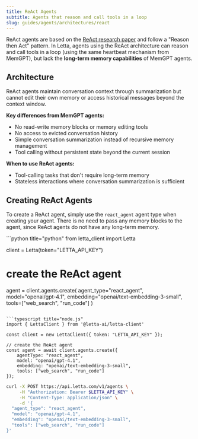 ```yaml
---
title: ReAct Agents
subtitle: Agents that reason and call tools in a loop
slug: guides/agents/architectures/react
---
```


ReAct agents are based on the [ReAct research paper](https://arxiv.org/abs/2210.03629) and follow a "Reason then Act" pattern. In Letta, agents using the ReAct architecture can reason and call tools in a loop (using the same heartbeat mechanism from MemGPT), but lack the **long-term memory capabilities** of MemGPT agents.

## Architecture

ReAct agents maintain conversation context through summarization but cannot edit their own memory or access historical messages beyond the context window.

**Key differences from MemGPT agents:**
* No read-write memory blocks or memory editing tools
* No access to evicted conversation history
* Simple conversation summarization instead of recursive memory management
* Tool calling without persistent state beyond the current session

**When to use ReAct agents:**
* Tool-calling tasks that don't require long-term memory
* Stateless interactions where conversation summarization is sufficient

## Creating ReAct Agents

To create a ReAct agent, simply use the `react_agent` agent type when creating your agent.
There is no need to pass any memory blocks to the agent, since ReAct agents do not have any long-term memory.

<CodeGroup>
```python title="python"
from letta_client import Letta

client = Letta(token="LETTA_API_KEY")

# create the ReAct agent
agent = client.agents.create(
    agent_type="react_agent",
    model="openai/gpt-4.1",
    embedding="openai/text-embedding-3-small",
    tools=["web_search", "run_code"]
)
```

```typescript title="node.js"
import { LettaClient } from '@letta-ai/letta-client'

const client = new LettaClient({ token: "LETTA_API_KEY" });

// create the ReAct agent
const agent = await client.agents.create({
    agentType: "react_agent",
    model: "openai/gpt-4.1",
    embedding: "openai/text-embedding-3-small",
    tools: ["web_search", "run_code"]
});
```

```bash title="curl"
curl -X POST https://api.letta.com/v1/agents \
     -H "Authorization: Bearer $LETTA_API_KEY" \
     -H "Content-Type: application/json" \
     -d '{
  "agent_type": "react_agent",
  "model": "openai/gpt-4.1",
  "embedding": "openai/text-embedding-3-small",
  "tools": ["web_search", "run_code"]
}'
```
</CodeGroup>
